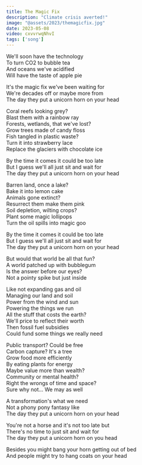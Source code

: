 ```yaml
---
title: The Magic Fix
description: "Climate crisis averted!"
image: "@assets/2023/themagicfix.jpg"
date: 2023-05-08
video: cxvvrwqNhvI
tags: ['song']
---
```


<OptimizedYouTube id="cxvvrwqNhvI" poster="@assets/2023/themagicfix.jpg" />

We'll soon have the technology  
To turn CO2 to bubble tea  
And oceans we've acidified  
Will have the taste of apple pie

It's the magic fix we've been waiting for  
We're decades off or maybe more from  
The day they put a unicorn horn on your head

Coral reefs looking grey?  
Blast them with a rainbow ray  
Forests, wetlands, that we've lost?  
Grow trees made of candy floss  
Fish tangled in plastic waste?  
Turn it into strawberry lace  
Replace the glaciers with chocolate ice

By the time it comes it could be too late  
But I guess we'll all just sit and wait for  
The day they put a unicorn horn on your head

Barren land, once a lake?  
Bake it into lemon cake  
Animals gone extinct?  
Resurrect them make them pink  
Soil depletion, wilting crops?  
Plant some magic lollipops  
Turn the oil spills into magic goo

By the time it comes it could be too late  
But I guess we'll all just sit and wait for  
The day they put a unicorn horn on your head

But would that world be all that fun?  
A world patched up with bubblegum  
Is the answer before our eyes?  
Not a pointy spike but just inside

Like not expanding gas and oil  
Managing our land and soil  
Power from the wind and sun  
Powering the things we run  
All the stuff that costs the earth?  
We'll price to reflect their worth  
Then fossil fuel subsidies  
Could fund some things we really need

Public transport? Could be free  
Carbon capture? It's a tree  
Grow food more efficiently  
By eating plants for energy  
Maybe value more than wealth?  
Community or mental health?  
Right the wrongs of time and space?  
Sure why not... We may as well

A transformation's what we need  
Not a phony pony fantasy like  
The day they put a unicorn horn on your head

You're not a horse and it's not too late but  
There's no time to just sit and wait for  
The day they put a unicorn horn on you head

Besides you might bang your horn getting out of bed  
And people might try to hang coats on your head